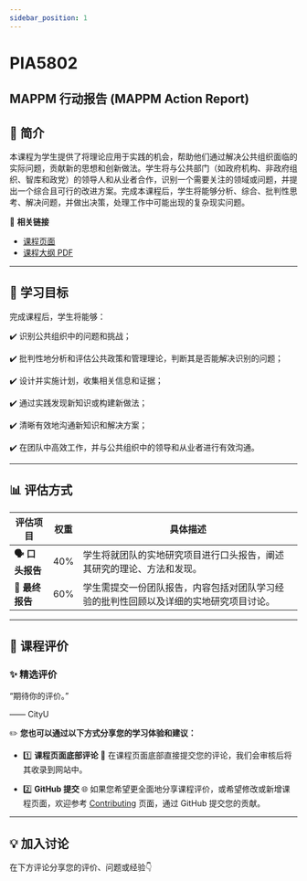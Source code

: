 ```yaml
---
sidebar_position: 1
---
```


# PIA5802
## MAPPM 行动报告 (MAPPM Action Report)

## **📘 简介**
本课程为学生提供了将理论应用于实践的机会，帮助他们通过解决公共组织面临的实际问题，贡献新的思想和创新做法。学生将与公共部门（如政府机构、非政府组织、智库和政党）的领导人和从业者合作，识别一个需要关注的领域或问题，并提出一个综合且可行的改进方案。完成本课程后，学生将能够分析、综合、批判性思考、解决问题，并做出决策，处理工作中可能出现的复杂现实问题。

🔗 **相关链接**
- [课程页面](https://www.cityu.edu.hk/catalogue/pg/202526/course/PIA5802.htm)
- [课程大纲 PDF](https://www.cityu.edu.hk/catalogue/pg/202526/course/PIA5802.pdf)

---

## **🎯 学习目标**

完成课程后，学生将能够：

✔️ 识别公共组织中的问题和挑战；

✔️ 批判性地分析和评估公共政策和管理理论，判断其是否能解决识别的问题；

✔️ 设计并实施计划，收集相关信息和证据；

✔️ 通过实践发现新知识或构建新做法；

✔️ 清晰有效地沟通新知识和解决方案；

✔️ 在团队中高效工作，并与公共组织中的领导和从业者进行有效沟通。

---

## **📊 评估方式**

| **评估项目**              | **权重** | **具体描述**                                                                                       |
|--------------------------|---------|---------------------------------------------------------------------------------------------------|
| **🗣️ 口头报告**          | 40%     | 学生将就团队的实地研究项目进行口头报告，阐述其研究的理论、方法和发现。                          |
| **📄 最终报告**           | 60%     | 学生需提交一份团队报告，内容包括对团队学习经验的批判性回顾以及详细的实地研究项目讨论。             |

---

## **💬 课程评价**

### ✨ **精选评价**
<div className={commentStyles.commentBox}>
    <p className={commentStyles.commentText}>
        “期待你的评价。”
    </p>
    <p className={commentStyles.commentAuthor}>—— CityU</p>
</div>

✏️ **您也可以通过以下方式分享您的学习体验和建议：**

- 1️⃣ **课程页面底部评论**
💬 在课程页面底部直接提交您的评论，我们会审核后将其收录到网站中。

- 2️⃣ **GitHub 提交**
🌐 如果您希望更全面地分享课程评价，或希望修改或新增课程页面，欢迎参考 [Contributing](/contributing) 页面，通过 GitHub 提交您的贡献。

---

## **💡 加入讨论**

在下方评论分享您的评价、问题或经验👇
<Utterances />